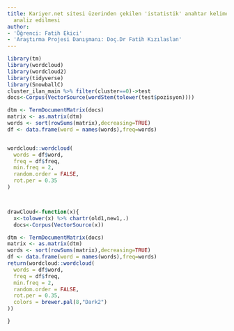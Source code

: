 ```yaml
---
title: Kariyer.net sitesi üzerinden çekilen 'istatistik' anahtar kelimeli ilanların
  analiz edilmesi
author:
- 'Öğrenci: Fatih Ekici'
- 'Araştırma Projesi Danışmanı: Doç.Dr Fatih Kızılaslan'
---
```


```r
library(tm)
library(wordcloud)
library(wordcloud2)
library(tidyverse)
library(SnowballC)
cluster_ilan_main %>% filter(cluster==0)->test
docs<-Corpus(VectorSource(wordStem(tolower(test$pozisyon))))

dtm <- TermDocumentMatrix(docs) 
matrix <- as.matrix(dtm) 
words <- sort(rowSums(matrix),decreasing=TRUE) 
df <- data.frame(word = names(words),freq=words)


wordcloud::wordcloud(
  words = df$word,
  freq = df$freq,
  min.freq = 2,
  random.order = FALSE,
  rot.per = 0.35
)



drawCloud<-function(x){
  x<-tolower(x) %>% chartr(old1,new1,.)
  docs<-Corpus(VectorSource(x))

dtm <- TermDocumentMatrix(docs) 
matrix <- as.matrix(dtm) 
words <- sort(rowSums(matrix),decreasing=TRUE) 
df <- data.frame(word = names(words),freq=words)
return(wordcloud::wordcloud(
  words = df$word,
  freq = df$freq,
  min.freq = 2,
  random.order = FALSE,
  rot.per = 0.35,
  colors = brewer.pal(8,"Dark2")
))

}

```

